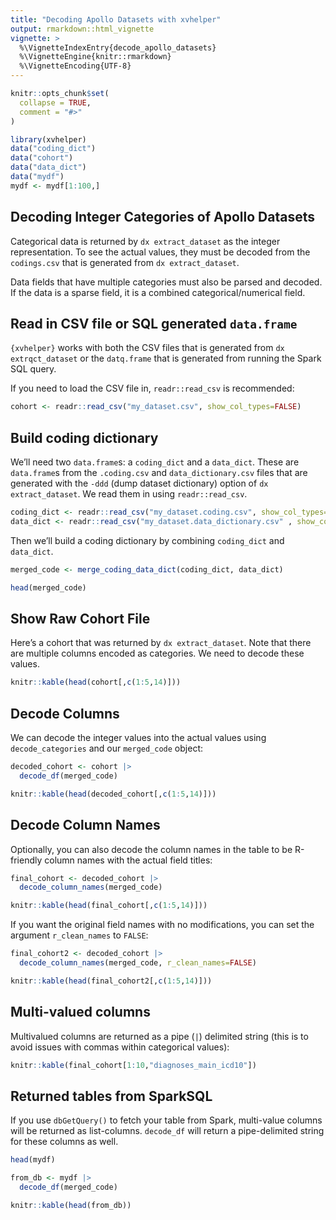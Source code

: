```yaml
---
title: "Decoding Apollo Datasets with xvhelper"
output: rmarkdown::html_vignette
vignette: >
  %\VignetteIndexEntry{decode_apollo_datasets}
  %\VignetteEngine{knitr::rmarkdown}
  %\VignetteEncoding{UTF-8}
---
```


```r
knitr::opts_chunk$set(
  collapse = TRUE,
  comment = "#>"
)
```

```r
library(xvhelper)
data("coding_dict")
data("cohort")
data("data_dict")
data("mydf")
mydf <- mydf[1:100,]
```

## Decoding Integer Categories of Apollo Datasets

Categorical data is returned by `dx extract_dataset` as the integer representation. To see the actual values, they must be decoded from the `codings.csv` that is generated from `dx extract_dataset`. 

Data fields that have multiple categories must also be parsed and decoded. If the data is a sparse field, it is a combined categorical/numerical field.


## Read in CSV file or SQL generated `data.frame`

`{xvhelper}` works with both the CSV files that is generated from `dx extrqct_dataset` or the `datq.frame` that is generated from running the Spark SQL query.

If you need to load the CSV file in, `readr::read_csv` is recommended:

```r
cohort <- readr::read_csv("my_dataset.csv", show_col_types=FALSE)
```

## Build coding dictionary


We'll need two `data.frame`s: a `coding_dict` and a `data_dict`. These are `data.frame`s from the `.coding.csv` and `data_dictionary.csv` files that are generated with the `-ddd` (dump dataset dictionary) option of `dx extract_dataset`. We read them in using `readr::read_csv`.

```r
coding_dict <- readr::read_csv("my_dataset.coding.csv", show_col_types=FALSE)
data_dict <- readr::read_csv("my_dataset.data_dictionary.csv" , show_col_types=FALSE)
```

Then we'll build a coding dictionary by combining `coding_dict` and `data_dict`. 


```r
merged_code <- merge_coding_data_dict(coding_dict, data_dict)

head(merged_code)
```

## Show Raw Cohort File

Here's a cohort that was returned by `dx extract_dataset`. Note that there are multiple columns encoded as categories. We need to decode these values.

```r
knitr::kable(head(cohort[,c(1:5,14)]))
```



## Decode Columns

We can decode the integer values into the actual values using `decode_categories` and our `merged_code` object:

```r
decoded_cohort <- cohort |>
  decode_df(merged_code)

knitr::kable(head(decoded_cohort[,c(1:5,14)]))
```

## Decode Column Names

Optionally, you can also decode the column names in the table to be R-friendly column names with the actual field titles:

```r
final_cohort <- decoded_cohort |>
  decode_column_names(merged_code)

knitr::kable(head(final_cohort[,c(1:5,14)]))
```

If you want the original field names with no modifications, you can set the argument `r_clean_names` to `FALSE`:

```r
final_cohort2 <- decoded_cohort |>
  decode_column_names(merged_code, r_clean_names=FALSE)

knitr::kable(head(final_cohort2[,c(1:5,14)]))
```


## Multi-valued columns

Multivalued columns are returned as a pipe (`|`) delimited string (this is to avoid issues with commas within categorical values):

```r
knitr::kable(final_cohort[1:10,"diagnoses_main_icd10"])
```


## Returned tables from SparkSQL

If you use `dbGetQuery()` to fetch your table from Spark, multi-value columns will be returned as list-columns. `decode_df` will return a pipe-delimited string for these columns as well.

```r
head(mydf)
```

```r
from_db <- mydf |> 
  decode_df(merged_code)

knitr::kable(head(from_db))
```



